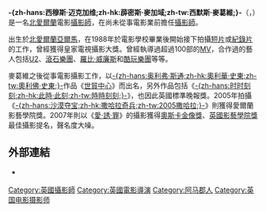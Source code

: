 {{noteTA
|T=zh-hans:西穆斯·迈克加维;zh-hk:薜密斯·麥加域;zh-tw:西默斯·麥葛維;
|G=Show
|1=zh-hans:西穆斯·迈克加维;zh-hk:薜密斯·麥加域;zh-tw:西默斯·麥葛維;
|2=zh-hans:迈克加维;zh-hk:麥加域;zh-tw:麥葛維;
}}
{{藝人
| name           = 西默斯·麥葛維
| 類型 = 攝影
| 英文名         = Seamus McGarvey
| birthdate      = {{birth date and age|1967|6|29}}
| location       = {{flagicon|Northern Ireland}} [[北愛爾蘭|北愛爾蘭]][[亞爾馬|亞爾馬]]
| occupation     = [[攝影師|攝影師]]、[[導演|導演]]
| 代表作         = '''《[[世貿中心_(電影)|世貿中心]]》'''<br />'''《[[贖罪|愛·誘·罪]]》'''
| imdb           = 0568974
}}
'''-{zh-hans:西穆斯·迈克加维;zh-hk:薜密斯·麥加域;zh-tw:西默斯·麥葛維;}-'''（{{lang-en|'''Seamus McGarvey'''}}，{{bd|1967年|6月29日||}}）是一名[[北愛爾蘭|北愛爾蘭]]電影[[攝影師|攝影師]]，在尚未從事電影業前擔任[[攝影師|攝影師]]。

出生於[[北愛爾蘭|北愛爾蘭]][[亞爾馬|亞爾馬]]，在1988年於電影學校畢業後開始接下拍攝[[短片|短片]]或[[紀錄片|紀錄片]]的工作，曾經獲得皇家電視攝影大獎。曾經執導過超過100部的[[MV|MV]]，合作過的藝人包括[[U2樂團|U2]]、[[滾石樂團|滾石樂團]]、[[羅比·威廉斯|羅比·威廉斯]]和[[酷玩樂團|酷玩樂團]]等等。

麥葛維之後從事電影攝影工作，以[[奧利佛·史東|-{zh-hans:奥利弗·斯通;zh-hk:奧利華·史東;zh-tw:奧利佛·史東;}-]]作品《[[世貿中心_(電影)|世貿中心]]》而出名，另外作品包括《[[時時刻刻|-{zh-hans:时时刻刻;zh-hk:此時·此刻;zh-tw:時時刻刻;}-]]》，也因此英國標準晚報獎。2005年拍攝《[[2005撒哈拉|-{zh-hans:沙漠夺宝;zh-hk:撒哈拉奇兵;zh-tw:2005撒哈拉;}-]]》則獲得愛爾蘭影藝學院獎。2007年則以《[[贖罪_(電影)|愛·誘·罪]]》的攝影獲得[[奧斯卡金像獎|奧斯卡金像獎]]、[[BAFTA|英國影藝學院獎]]最佳攝影提名，聲名度大噪。

==外部連結==
*{{en}} {{imdb name | id=0568974 | name = 西默斯·麥葛維}}

{{Authority control}}
{{DEFAULTSORT:McGarvey, Seamus}}
[[Category:英國攝影師|Category:英國攝影師]]
[[Category:英國電影導演|Category:英國電影導演]]
[[Category:阿马郡人|Category:阿马郡人]]
[[Category:英国电影摄影师|Category:英国电影摄影师]]